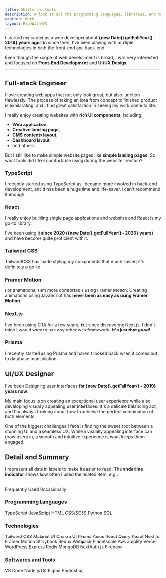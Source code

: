 ```yaml
---
title: Skills and Tools
description: A look at all the programming languages, libraries, and tools I've worked with.
caption: Work
layout: PageWithMDX
---
```



I started my career as a web developer about **{new Date().getFullYear() - 2019} years ago**adn since then, I've been playing with multiple technologies in both the front-end and back-end.

Even though the scope of web development is broad, I was very interested and focused on **Front-End Development** and **UI/UX Design**.

---

## Full-stack Engineer

I love creating web apps that not only look great, but also function flawlessly. The process of taking an idea from concept to finished product is exhilarating, and I find great satisfaction in seeing my work come to life.

I really enjoy creating websites with **rich UI components**, including:

- **Web application**,
- **Creative landing page**,
- **CMS contents layout**,
- **Dashboard layout**,
- and others.

But I still like to make simple website pages like **simple landing pages**. So, what tools did I feel comfortable using during the website creation?

### TypeScript

I recently started using TypeScript as I became more involved in back-end development, and it has been a huge time and life-saver. I can't recommend it enough.

### React

I really enjoy building single page applications and websites and React is my go-to library.

I've been using it **since 2020 ({new Date().getFullYear() - 2020} years)** and have become quite proficient with it.

### Tailwind CSS

TailwindCSS has made styling my components that much easier; it's definitely a go-to.

### Framer Motion

For animations, I am more comfortable using Framer Motion. Creating animations using JavaScript has **never been as easy as using Framer Motion**.

### Next.js

I've been using CRA for a few years, but since discovering Next.js, I don't think I would want to use any other web framework. **It's just that good!**

### Prisma

I recently started using Prisma and haven't looked back when it comes out to database manupilation.

## UI/UX Designer

I've been Designing user interfaces **for {new Date().getFullYear() - 2019} years now**.

My main focus is on creating an exceptional user experience while also developing visually appealing user interfaces. It's a delicate balancing act, and I'm always thinking about how to achieve the perfect combination of both elements.

One of the biggest challenges I face is finding the sweet spot between a stunning UI and a seamless UX. While a visually appealing interface can draw users in, a smooth and intuitive experience is what keeps them engaged.

## Detail and Summary

I represent all data in labels to make it easier to read. The **underline indicator** shows how often I used the related item, e.g.:

<br />
<HStack spacing={8}>
  <Label indicator={100}>Frequently Used</Label>
  <Label indicator={25}>Occasionally</Label>
</HStack>

### Programming Languages

<VStack spacing={12}>
  <HStack spacing={8}>
    <Label indicator={100}>TypeScript</Label>
    <Label indicator={100}>JavaScript</Label>
    <Label indicator={100}>HTML</Label>
    <Label indicator={100}>CSS/SCSS</Label>
  </HStack>
  <HStack spacing={8}>
    <Label indicator={25}>Python</Label>
    <Label indicator={25}>SQL</Label>
  </HStack>
</VStack>

### Technologies

<VStack spacing={12}>
  <HStack spacing={8}>
    <Label indicator={100}>Tailwind CSS</Label>
    <Label indicator={75}>Material UI</Label>
    <Label indicator={25}>Chakra UI</Label>
    <Label indicator={75}>Prisma</Label>
    <Label indicator={100}>Axios</Label>
    <Label indicator={100}>React Query</Label>
  </HStack>
  <HStack spacing={8}>
    <Label indicator={100}>React</Label>
    <Label indicator={75}>Next.js</Label>
    <Label indicator={50}>Framer Motion</Label>
    <Label indicator={50}>Storybook</Label>
    <Label indicator={25}>Redux</Label>
    <Label indicator={25}>Webpack</Label>
    <Label indicator={50}>Planetscale</Label>
    <Label indicator={50}>Aws amplify</Label>
    <Label indicator={50}>Vercel</Label>
    <Label indicator={25}>WordPress</Label>
    <Label indicator={25}>Express</Label>
    <Label indicator={25}>Redis</Label>
    <Label indicator={25}>MongoDB</Label>

  </HStack>
  <HStack spacing={8}>
    <Label indicator={50}>NextAuth.js</Label>
    <Label indicator={50}>Firebase</Label>

  </HStack>
</VStack>

### Softwares and Tools

<VStack spacing={12}>
  <HStack spacing={8}>
    <Label indicator={100}>VS Code</Label>
    <Label indicator={100}>Node.js</Label>
    <Label indicator={100}>Git</Label>
  </HStack>
  <HStack spacing={8}>
    <Label indicator={100}>Figma</Label>
    <Label indicator={25}>Photoshop</Label>
  </HStack>
</VStack>
